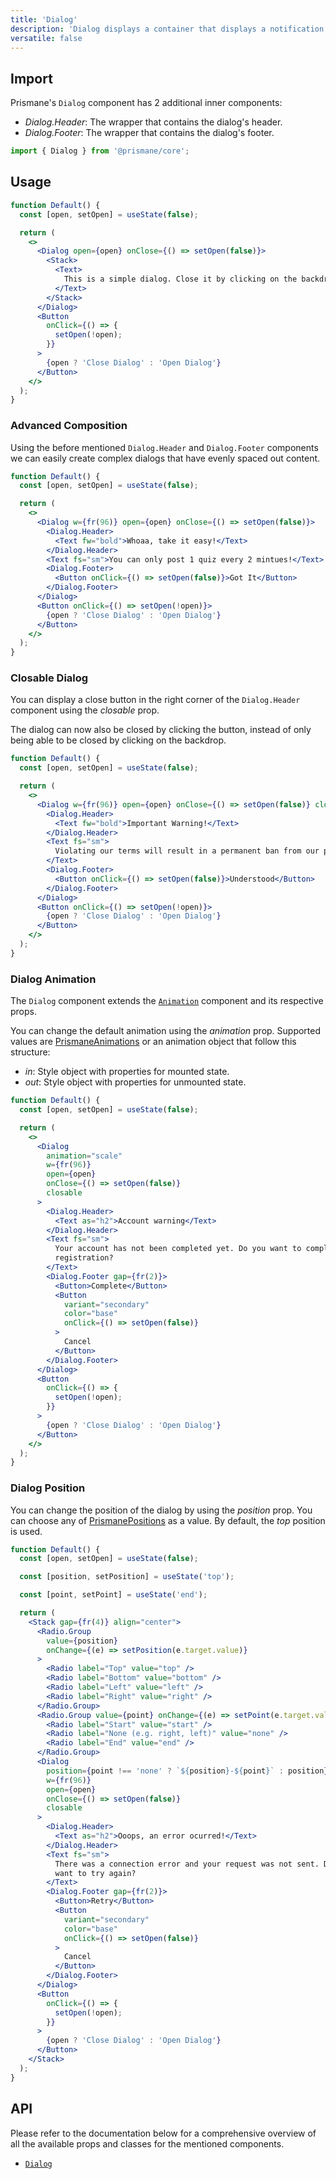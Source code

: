 ---
title: 'Dialog'
description: 'Dialog displays a container that displays a notification.'
versatile: false
---

## Import

Prismane's `Dialog` component has 2 additional inner components:

- _Dialog.Header_: The wrapper that contains the dialog's header.
- _Dialog.Footer_: The wrapper that contains the dialog's footer.

```js
import { Dialog } from '@prismane/core';
```

## Usage

```jsx preview
function Default() {
  const [open, setOpen] = useState(false);

  return (
    <>
      <Dialog open={open} onClose={() => setOpen(false)}>
        <Stack>
          <Text>
            This is a simple dialog. Close it by clicking on the backdrop.
          </Text>
        </Stack>
      </Dialog>
      <Button
        onClick={() => {
          setOpen(!open);
        }}
      >
        {open ? 'Close Dialog' : 'Open Dialog'}
      </Button>
    </>
  );
}
```

### Advanced Composition

Using the before mentioned `Dialog.Header` and `Dialog.Footer` components we can easily create complex dialogs that have evenly spaced out content.

```jsx preview
function Default() {
  const [open, setOpen] = useState(false);

  return (
    <>
      <Dialog w={fr(96)} open={open} onClose={() => setOpen(false)}>
        <Dialog.Header>
          <Text fw="bold">Whoaa, take it easy!</Text>
        </Dialog.Header>
        <Text fs="sm">You can only post 1 quiz every 2 mintues!</Text>
        <Dialog.Footer>
          <Button onClick={() => setOpen(false)}>Got It</Button>
        </Dialog.Footer>
      </Dialog>
      <Button onClick={() => setOpen(!open)}>
        {open ? 'Close Dialog' : 'Open Dialog'}
      </Button>
    </>
  );
}
```

### Closable Dialog

You can display a close button in the right corner of the `Dialog.Header` component using the _closable_ prop.

The dialog can now also be closed by clicking the button, instead of only being able to be closed by clicking on the backdrop.

```jsx preview
function Default() {
  const [open, setOpen] = useState(false);

  return (
    <>
      <Dialog w={fr(96)} open={open} onClose={() => setOpen(false)} closable>
        <Dialog.Header>
          <Text fw="bold">Important Warning!</Text>
        </Dialog.Header>
        <Text fs="sm">
          Violating our terms will result in a permanent ban from our platform!
        </Text>
        <Dialog.Footer>
          <Button onClick={() => setOpen(false)}>Understood</Button>
        </Dialog.Footer>
      </Dialog>
      <Button onClick={() => setOpen(!open)}>
        {open ? 'Close Dialog' : 'Open Dialog'}
      </Button>
    </>
  );
}
```

### Dialog Animation

The `Dialog` component extends the [`Animation`](/docs/components/animation) component and its respective props.

You can change the default animation using the _animation_ prop. Supported values are [PrismaneAnimations](/docs/getting-started/globals#prismaneanimations) or an animation object that follow this structure:

- _in_: Style object with properties for mounted state.
- _out_: Style object with properties for unmounted state.

```jsx preview
function Default() {
  const [open, setOpen] = useState(false);

  return (
    <>
      <Dialog
        animation="scale"
        w={fr(96)}
        open={open}
        onClose={() => setOpen(false)}
        closable
      >
        <Dialog.Header>
          <Text as="h2">Account warning</Text>
        </Dialog.Header>
        <Text fs="sm">
          Your account has not been completed yet. Do you want to complete your
          registration?
        </Text>
        <Dialog.Footer gap={fr(2)}>
          <Button>Complete</Button>
          <Button
            variant="secondary"
            color="base"
            onClick={() => setOpen(false)}
          >
            Cancel
          </Button>
        </Dialog.Footer>
      </Dialog>
      <Button
        onClick={() => {
          setOpen(!open);
        }}
      >
        {open ? 'Close Dialog' : 'Open Dialog'}
      </Button>
    </>
  );
}
```

### Dialog Position

You can change the position of the dialog by using the _position_ prop. You can choose any of [PrismanePositions](/docs/getting-started/globals#prismanepositions) as a value. By default, the _top_ position is used.

```jsx preview
function Default() {
  const [open, setOpen] = useState(false);

  const [position, setPosition] = useState('top');

  const [point, setPoint] = useState('end');

  return (
    <Stack gap={fr(4)} align="center">
      <Radio.Group
        value={position}
        onChange={(e) => setPosition(e.target.value)}
      >
        <Radio label="Top" value="top" />
        <Radio label="Bottom" value="bottom" />
        <Radio label="Left" value="left" />
        <Radio label="Right" value="right" />
      </Radio.Group>
      <Radio.Group value={point} onChange={(e) => setPoint(e.target.value)}>
        <Radio label="Start" value="start" />
        <Radio label="None (e.g. right, left)" value="none" />
        <Radio label="End" value="end" />
      </Radio.Group>
      <Dialog
        position={point !== 'none' ? `${position}-${point}` : position}
        w={fr(96)}
        open={open}
        onClose={() => setOpen(false)}
        closable
      >
        <Dialog.Header>
          <Text as="h2">Ooops, an error ocurred!</Text>
        </Dialog.Header>
        <Text fs="sm">
          There was a connection error and your request was not sent. Do you
          want to try again?
        </Text>
        <Dialog.Footer gap={fr(2)}>
          <Button>Retry</Button>
          <Button
            variant="secondary"
            color="base"
            onClick={() => setOpen(false)}
          >
            Cancel
          </Button>
        </Dialog.Footer>
      </Dialog>
      <Button
        onClick={() => {
          setOpen(!open);
        }}
      >
        {open ? 'Close Dialog' : 'Open Dialog'}
      </Button>
    </Stack>
  );
}
```

## API

Please refer to the documentation below for a comprehensive overview of all the available props and classes for the mentioned components.

- [`Dialog`](/docs/components-api/dialog-api)
